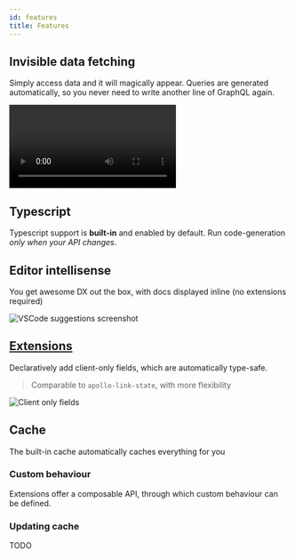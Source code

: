 ```yaml
---
id: features
title: Features
---
```


## Invisible data fetching

Simply access data and it will magically appear. Queries are generated automatically, so you never need to write another line of GraphQL again.

<video src="/video/invisible-data-fetching.mp4" autoPlay loop></video>

## Typescript

Typescript support is **built-in** and enabled by default. Run code-generation _only when your API changes_.

## Editor intellisense

You get awesome DX out the box, with docs displayed inline (no extensions required)

![VSCode suggestions screenshot](/img/intro/intellisense.png)

## [Extensions](/extensions)

Declaratively add client-only fields, which are automatically type-safe.

> Comparable to `apollo-link-state`, with more flexibility

![Client only fields](/img/intro/client-only_fields.png)

## Cache

The built-in cache automatically caches everything for you

### Custom behaviour

Extensions offer a composable API, through which custom behaviour can be defined.

### Updating cache

TODO
